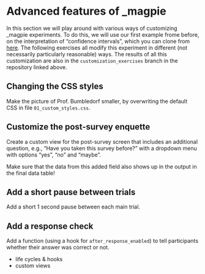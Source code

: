 # Advanced features of _magpie

In this section we will play around with various ways of customizing \_magpie experiments. To do this, we will use our first example frome before, on the interpretation of "confidence intervals", which you can clone from [here](https://github.com/magpie-ea/magpie-confidence-interval-interpretation). The following exercises all modify this experiment in different (not necessarily particularly reasonable) ways. The results of all this customization are also in the `customization_exercises` branch in the repository linked above.

## Changing the CSS styles

Make the picture of Prof. Bumbledorf smaller, by overwriting the default CSS in file `01_custom_styles.css`.

## Customize the post-survey enquette

Create a custom view for the post-survey screen that includes an additional question, e.g., "Have you taken this survey before?" with a dropdown menu with options "yes", "no" and "maybe".

Make sure that the data from this added field also shows up in the output in the final data table!

## Add a short pause between trials

Add a short 1 second pause between each main trial.

## Add a response check

Add a function (using a hook for `after_response_enabled`) to tell participants whether their answer was correct or not.



- life cycles & hooks
- custom views


